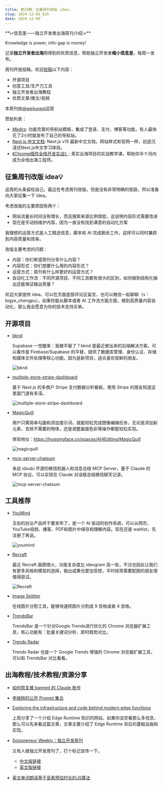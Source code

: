 ```yaml
---
title: 第29期：征集周刊改版 idea💡
slug: 2024-12-09_029
date: 2024-12-09
---
```


<Aside showSponsor={0}>
**\<信息差——独立开发者出海周刊介绍\>**

Knowledge is power, info-gap is money!

记录**独立开发者出海**用得到的优质信息，帮助独立开发者**缩小信息差**，每周一发布。

周刊开放投稿，欢迎[投稿](https://github.com/weijunext/gapis.money/issues)以下内容：
- 开源项目
- 创意工具/生产力工具
- 独立开发者出海教程
- 优质文章/推文/视频

本周刊由[@weijunext](https://x.com/intent/follow?screen_name=weijunext)运营

赞助列表：
- [Mkdirs](https://mkdirs.com?via=share/): 功能完善的导航站模板，集成了登录、支付、博客等功能，有人最快花了2小时就发布了自己的导航站。
- [Next.js 中文文档](https://nextjscn.org/docs?utm_source=gapis.money): Next.js v15 最新中文文档，网站样式和官网一样，创造沉浸式Next.js中文学习体验。
- [《Chrome插件全栈开发实战》](https://ship.weijunext.com/): 真实出海项目的实战教学课，帮助你半个月内成为全栈出海工程师。
</Aside>

## 征集周刊改版 idea💡

这周的头条留给自己。最近在考虑周刊改版，但是没有非常明确的思路，所以准备向大家征集一下 idea。

考虑改版的主要原因有两个：
- 网站流量长时间没有增长，而且搜索来源比例很低，这说明内容形式需要改进
- 现在是手动挡维护内容，因为一直没有找到满意的自动化方案

我理想的运营方式是人工精选信息，脚本和 AI 完成剩余工作，这样可以同时兼顾到内容质量和效率。

改版主要考虑的问题：

- 内容：你们希望周刊分享什么内容？
- 内容形式：你们想要什么用的内容形式？
- 运营方式：周刊有什么样更好的运营方式？
- 自动化工作流：不同开源项目、不同工具都有很大的区别，如何做到结构化输出还能保证输出质量？

欢迎大家提供 idea，可以在页面底部评论区留言，也可以微信一起聊聊（v：bigye_chengpu）。如果你能从脚本或者 AI 工作流方面方面，做到高质量内容自动化，那么我会愿意为你的技术支持买单。

## 开源项目

- [bknd](https://github.com/bknd-io/bknd)

  Supabase 一觉醒来：我被平替了？bknd 是最近冒出来的后端解决方案，可以看作是 Firebase/Supabase 的平替，提供了数据库管理、身份认证、存储和媒体文件处理等核心功能。因为是新项目，适合喜欢尝鲜的朋友。

  ![bknd](/assets/029/bknd.webp)

- [multiple-store-stripe-dashboard](https://github.com/zinc1234596/multiple-store-stripe-dashboard)

  基于 Next.js 的多商户 Stripe 支付数据分析看板，使用 Stripe 的朋友知道这里面门道有多深。

  ![multiple-store-stripe-dashboard](/assets/029/multiple-store-stripe-dashboard.webp)

- [MagicQuill](https://github.com/magic-quill/magicquill)

  用户只需简单勾画和添加提示词，就能轻松完成图像编辑任务，无论是添加新元素、去除不需要的物体，还是调整画面色彩等操作都能轻松实现。

  体验地址：https://huggingface.co/spaces/AI4Editing/MagicQuill

  ![magicquill](/assets/029/magicquill.gif)

- [mcp-server-chatsum](https://github.com/mcpservers/mcp-server-chatsum)

  来自 idoubi 开源的微信机器人和消息总结 MCP Server，基于 Claude 的 MCP 协议，可以实现在 Claude 对话框总结微信聊天记录。

  ![mcp-server-chatsum](/assets/029/mcp-server-chatsum.webp)

## 工具推荐

- [YouMind](https://youmind.ai/)

  玉伯的创业产品终于要发布了，是一个 AI 驱动的创作系统，可以从网页、YouTube视频、播客、PDF和图片中保存和理解内容。现在还是 waitlist，先注册了再说。

  ![youmind](/assets/029/youmind.webp)

- [Recraft](https://www.recraft.ai/invite/4ONItGuOQ0)

  最近 Recraft 画图很火，功能复杂度比 ideogram 高一些，不过也因此让我们有更多风格和模型的选择，输出成果也更加受控，平时经常需要配图的朋友很值得尝试。

  ![Recraft](/assets/029/recraft.webp)

- [Image Splitter](https://image-splitter.online/)

  在线图片分割工具，能够快速把图片分割成 9 宫格或者 4 宫格。

- [TrendsBar](https://trendsbar.net/)

  TrendsBar 是一个针对Google Trends进行优化的 Chrome 浏览器扩展工具，核心功能有：批量关键词分析、即时趋势对比。

- [Trends Radar](https://chromewebstore.google.com/detail/trends-radar/jcbophednbmljagjnjakebggflbfialp)

  Trends Radar 也是一个 Google Trends 增强的 Chrome 浏览器扩展工具，可以和 TrendsBar 对比看看。

## 出海教程/技术教程/资源分享

- [如何恢复被 banned 的 Claude 账号](https://x.com/msjiaozhu/status/1861429426921349552)

- [李继刚的公开 Prompt 集合](https://github.com/lijigang/write-prompt)

- [Exploring the infrastructure and code behind modern edge functions](https://stackoverflow.blog/2023/07/10/exploring-the-infrastructure-and-code-behind-modern-edge-functions/)

  上周分享了一个介绍 Edge Runtime 知识的网站，如果你没空看那么多信息，那么可以先来看这篇文章，文章主要介绍了 Edge Runtime 背后的基础设施和实现。

- [Solopreneur Weekly｜独立开发周刊](https://github.com/hr98w/solopreneur)

  又有人做独立开发周刊了，打个标记宣传一下。

  - [中文版链接](https://mp.weixin.qq.com/mp/appmsgalbum?__biz=MzkwODcyNDgyMQ==&action=getalbum&album_id=3744741765530796042#wechat_redirect)
  - [英文版链接](https://digitalmarketings.io/solopreneur)

- [英文单词朗读基于音素预估时长的JS算法](https://www.zhangxinxu.com/wordpress/2024/12/js-word-speach-split-time-calc/)
